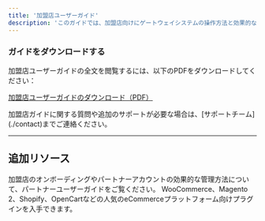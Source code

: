 ```yaml
---
title: '加盟店ユーザーガイド'
description: 'このガイドでは、加盟店向けにゲートウェイシステムの操作方法と効果的な利用方法について詳しく説明しています。初期設定から、取引の管理、さまざまな決済オプションの使用、取引の安全な処理に至るまで、幅広い内容をカバーしています。ステップバイステップの指示とシームレスな統合と運用のためのベストプラクティスを提供し、加盟店がゲートウェイを最大限に活用できるようサポートします。'
---
```


### **ガイドをダウンロードする**

加盟店ユーザーガイドの全文を閲覧するには、以下のPDFをダウンロードしてください：

[加盟店ユーザーガイドのダウンロード（PDF）](https://drive.google.com/file/d/1FmQVOM1YfX1trzHPHmdpWUM43DOaEtow/view?usp=drive_link)

<Note>
  加盟店ガイドに関する質問や追加のサポートが必要な場合は、[サポートチーム](./contact)までご連絡ください。
</Note>

***

## **追加リソース**

<CardGroup>
  <Card title="パートナーユーザーガイド" icon="user-group" href="./partnerguide">
    加盟店のオンボーディングやパートナーアカウントの効果的な管理方法について、パートナーユーザーガイドをご覧ください。
  </Card>

  <Card title="ウェブサイトプラグイン" icon="plug" href="./websiteplugins">
    WooCommerce、Magento 2、Shopify、OpenCartなどの人気のeCommerceプラットフォーム向けプラグインを入手できます。
  </Card>
</CardGroup>